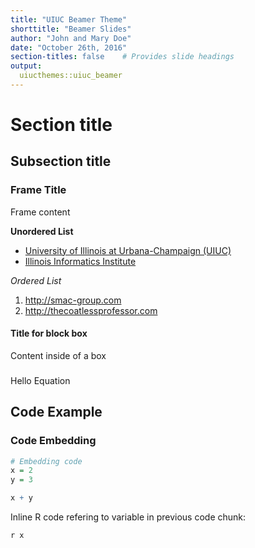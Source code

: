 ```yaml
---
title: "UIUC Beamer Theme"
shorttitle: "Beamer Slides"
author: "John and Mary Doe"
date: "October 26th, 2016"
section-titles: false    # Provides slide headings
output: 
  uiucthemes::uiuc_beamer
---
```


# Section title     
## Subsection title 

### Frame Title

Frame content 

**Unordered List**

- [University of Illinois at Urbana-Champaign (UIUC)](http://illinois.edu)
- [Illinois Informatics Institute](http://www.informatics.illinois.edu/)

*Ordered List*

1. <http://smac-group.com>
2. <http://thecoatlessprofessor.com>


#### Title for block box

Content inside of a box 

### \LaTeX

\begin{exampleblock}{Binomial Theorem}
\begin{equation} 
  f\left(k\right) = \binom{n}{k} p^k\left(1-p\right)^{n-k}
  \label{eq:binom}
\end{equation} 
\end{exampleblock}

Hello Equation \ref{eq:binom}

## Code Example

### Code Embedding

```r
# Embedding code
x = 2
y = 3

x + y
```

Inline R code refering to variable in previous code chunk:

`r x`

